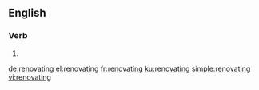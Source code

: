 ==English==

===Verb===
{{head|en|present participle}}

# {{present participle of|renovate|lang=en|nocat=1}}

[[de:renovating]]
[[el:renovating]]
[[fr:renovating]]
[[ku:renovating]]
[[simple:renovating]]
[[vi:renovating]]